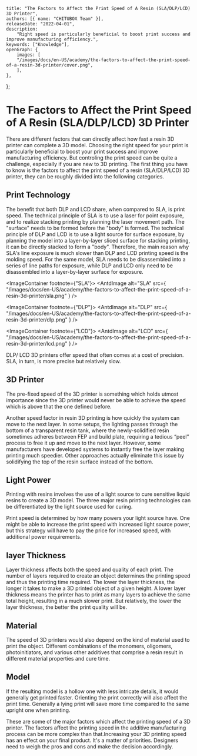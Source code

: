	title: "The Factors to Affect the Print Speed of A Resin (SLA/DLP/LCD) 3D Printer",
	authors: [{ name: "CHITUBOX Team" }],
	releaseDate: "2022-04-01",
	description:
		"Right speed is particularly beneficial to boost print success and improve manufacturing efficiency.",
	keywords: ["Knowledge"],
	openGraph: {
		images: [
		"/images/docs/en-US/academy/the-factors-to-affect-the-print-speed-of-a-resin-3d-printer/cover.png",
		],
	},
};

# The Factors to Affect the Print Speed of A Resin (SLA/DLP/LCD) 3D Printer

There are different factors that can directly affect how fast a resin 3D printer can complete a 3D model. Choosing the right speed for your print is particularly beneficial to boost your print success and improve manufacturing efficiency. But controling the print speed can be quite a challenge, especially if you are new to 3D printing. The first thing you have to know is the factors to affect the print speed of a resin (SLA/DLP/LCD) 3D printer, they can be roughly divided into the following categories.

## Print Technology

The benefit that both DLP and LCD share, when compared to SLA, is print speed. The technical principle of SLA is to use a laser for point exposure, and to realize stacking printing by planning the laser movement path. The "surface" needs to be formed before the "body" is formed. The technical principle of DLP and LCD is to use a light source for surface exposure, by planning the model into a layer-by-layer sliced surface for stacking printing, it can be directly stacked to form a "body". Therefore, the main reason why SLA's line exposure is much slower than DLP and LCD printing speed is the molding speed. For the same model, SLA needs to be disassembled into a series of line paths for exposure, while DLP and LCD only need to be disassembled into a layer-by-layer surface for exposure.

<ImageContainer footnote={"SLA"}>
	<AntdImage
		alt="SLA"
		src={
			"/images/docs/en-US/academy/the-factors-to-affect-the-print-speed-of-a-resin-3d-printer/sla.png"
		}
	/>
</ImageContainer>

<ImageContainer footnote={"DLP"}>
	<AntdImage
		alt="DLP"
		src={
			"/images/docs/en-US/academy/the-factors-to-affect-the-print-speed-of-a-resin-3d-printer/dlp.png"
		}
	/>
</ImageContainer>

<ImageContainer footnote={"LCD"}>
	<AntdImage
		alt="LCD"
		src={
			"/images/docs/en-US/academy/the-factors-to-affect-the-print-speed-of-a-resin-3d-printer/lcd.png"
		}
	/>
</ImageContainer>

DLP/ LCD 3D printers offer speed that often comes at a cost of precision. SLA, in turn, is more precise but relatively slow.

## 3D Printer

The pre-fixed speed of the 3D printer is something which holds utmost importance since the 3D printer would never be able to achieve the speed which is above that the one defined before.

Another speed factor in resin 3D printing is how quickly the system can move to the next layer. In some setups, the lighting passes through the bottom of a transparent resin tank, where the newly-solidified resin sometimes adheres between FEP and build plate, requiring a tedious “peel” process to free it up and move to the next layer. However, some manufacturers have developed systems to instantly free the layer making printing much speedier. Other approaches actually eliminate this issue by solidifying the top of the resin surface instead of the bottom.

## Light Power

Printing with resins involves the use of a light source to cure sensitive liquid resins to create a 3D model. The three major resin printing technologies can be differentiated by the light source used for curing.

Print speed is determined by how many powers your light source have. One might be able to increase the print speed with increased light source power, but this strategy will have to pay the price for increased speed, with additional power requirements.

## layer Thickness

Layer thickness affects both the speed and quality of each print. The number of layers required to create an object determines the printing speed and thus the printing time required. The lower the layer thickness, the longer it takes to make a 3D printed object of a given height. A lower layer thickness means the printer has to print as many layers to achieve the same total height, resulting in a much slower print. But relatively, the lower the layer thickness, the better the print quality will be.

## Material

The speed of 3D printers would also depend on the kind of material used to print the object. Different combinations of the monomers, oligomers, photoinitiators, and various other additives that comprise a resin result in different material properties and cure time.

<ImageContainer>
	<AntdImage
		alt="material combination"
		src={
			"/images/docs/en-US/academy/the-factors-to-affect-the-print-speed-of-a-resin-3d-printer/material-combination.gif"
		}
	/>
</ImageContainer>

## Model

If the resulting model is a hollow one with less intricate details, it would generally get printed faster. Orienting the print correctly will also affect the print time. Generally a lying print will save more time compared to the same upright one when printing.

<ImageContainer>
	<AntdImage
		alt="different orientations"
		src={
			"/images/docs/en-US/academy/the-factors-to-affect-the-print-speed-of-a-resin-3d-printer/different-orientations.png"
		}
	/>
</ImageContainer>

These are some of the major factors which affect the printing speed of a 3D printer. The factors affect the printing speed in the additive manufacturing process can be more complex than that.Increasing your 3D printing speed has an effect on your final product. It's a matter of priorities. Designers need to weigh the pros and cons and make the decision accordingly.

